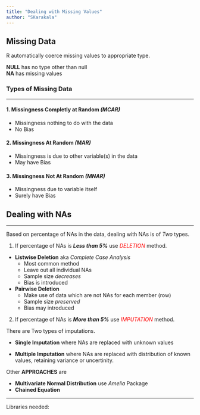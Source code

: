 ```yaml
---
title: "Dealing with Missing Values"
author: "SKarakala"
---
```


## Missing Data
  R automatically coerce missing values to appropriate type.
  
  **NULL** has no type other than null  
  **NA** has missing values
  
### Types of Missing Data
***
#### 1. Missingness Completly at Random _(MCAR)_  
* Missingness nothing to do with the data
* No Bias  

#### 2. Missingness At Random _(MAR)_
* Missingness is due to other variable(s) in the data
* May have Bias  

#### 3. Missingness Not At Random _(MNAR)_
* Missingness due to variable itself
* Surely have Bias

## Dealing with NAs
***
Based on percentage of NAs in the data, dealing with NAs is of _Two_ types. 

1. If percentage of NAs is _**Less than 5%**_ use <span style="color:red">*DELETION*</span> method.  

* **Listwise Deletion** aka _Complete Case Analysis_
    * Most common method
    * Leave out all individual NAs
    * Sample size _decreases_
    * Bias is introduced    


*  **Pairwise Deletion**  
    * Make use of data which are not NAs for each member (row)
    * Sample size _preserved_
    * Bias may introduced   
    

2. If percentage of NAs is _**More than 5%**_ use <span style="color:red"> *IMPUTATION*</span> method.  

  There are Two types of imputations.

* **Single Imputation** where NAs are replaced with unknown values  

* **Multiple Imputation** where NAs are replaced with distribution of known values, retaining variance or uncertinity.  

Other **APPROACHES** are  

* **Multivariate Normal Distribution** use _Amelia_ Package
* **Chained Equation**  

***
Libraries needed: 

